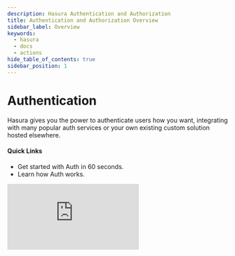 ```yaml
---
description: Hasura Authentication and Authorization
title: Authentication and Authorization Overview
sidebar_label: Overview
keywords:
  - hasura
  - docs
  - actions
hide_table_of_contents: true
sidebar_position: 1
---
```



# <Auth /> Authentication

<div className="overview-header">
  <div className="overview-text">
    <p>
      Hasura gives you the power to authenticate users how you want, integrating with many popular auth services or your
      own existing custom solution hosted elsewhere.
      <br />
    </p>

<h4>Quick Links</h4>
<ul>
  <li>
    <VersionedLink to="/auth/quickstart/">Get started with Auth in 60 seconds.</VersionedLink>
  </li>
  <li>
    <VersionedLink to="/auth/how-it-works/">Learn how Auth works.</VersionedLink>
  </li>
</ul>
  </div>
  <iframe
    src="https://www.youtube.com/embed/OL_eWdwQU2I"
    frameBorder="0"
    allow="accelerometer; autoplay; encrypted-media; gyroscope; picture-in-picture"
    allowFullScreen
  />
</div>

<Thumbnail
  src="/img/auth/auth-high-level-overview-diagram.png"
  alt="Authentication and authorization with Hasura"
  className="no-shadow overview-img"
/>

## Using Auth

<div className="overview-gallery">
  <VersionedLink to="/authentication/jwt/">
    <div className="card">
      <h3>JWT Mode</h3>
      <p>
        With JWT Mode, Hasura can easily integrate with your existing authentication service and rapidly help you
        configure granular access to your data.
      </p>
    </div>
  </VersionedLink>

<VersionedLink to="/authentication/webhook/">
  <div className="card">
    <h3>Webhook Mode</h3>
    <p>
      With webhook mode  you can specify an URL for Hasura to call which will return user information in session
      variables.
    </p>
  </div>
</VersionedLink>

<VersionedLink to="/authentication/role-emulation/">
  <div className="card">
    <h3>Role Emulation</h3>
    <p>
      Hasura can be set up to emulate roles and process requests using the defined access-control rules
      for some other role. This can be useful for testing without setting up authentication.
    </p>
  </div>
</VersionedLink>
</div>
